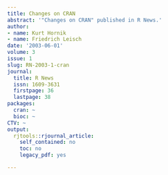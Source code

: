 ```yaml
---
title: Changes on CRAN
abstract: '"Changes on CRAN" published in R News.'
author:
- name: Kurt Hornik
- name: Friedrich Leisch
date: '2003-06-01'
volume: 3
issue: 1
slug: RN-2003-1-cran
journal:
  title: R News
  issn: 1609-3631
  firstpage: 36
  lastpage: 38
packages:
  cran: ~
  bioc: ~
CTV: ~
output:
  rjtools::rjournal_article:
    self_contained: no
    toc: no
    legacy_pdf: yes

---
```

